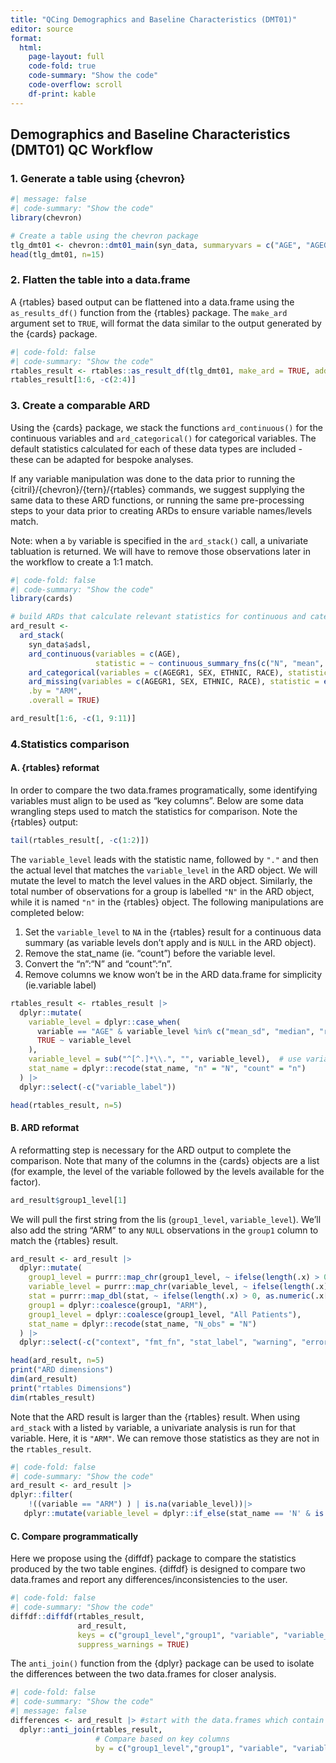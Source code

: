 ```yaml
---
title: "QCing Demographics and Baseline Characteristics (DMT01)"
editor: source
format: 
  html:
    page-layout: full
    code-fold: true
    code-summary: "Show the code"
    code-overflow: scroll 
    df-print: kable
---
```


## Demographics and Baseline Characteristics (DMT01) QC Workflow

### 1. Generate a table using {chevron}

```r
#| message: false
#| code-summary: "Show the code"
library(chevron)

# Create a table using the chevron package 
tlg_dmt01 <- chevron::dmt01_main(syn_data, summaryvars = c("AGE", "AGEGR1", "SEX", "ETHNIC", "RACE"))
head(tlg_dmt01, n=15)
```

### 2. Flatten the table into a data.frame

A {rtables} based output can be flattened into a data.frame using the `as_results_df()` function from the {rtables} package. 
The `make_ard` argument set to `TRUE`, will format the data similar to the output generated by the {cards} package.

```r
#| code-fold: false
#| code-summary: "Show the code"
rtables_result <- rtables::as_result_df(tlg_dmt01, make_ard = TRUE, add_tbl_str_decimals = FALSE)
rtables_result[1:6, -c(2:4)]
```

### 3. Create a comparable ARD

Using the {cards} package, we stack the functions `ard_continuous()` for the continuous variables and `ard_categorical()` for categorical variables. The default statistics calculated for each of these data types are included - these can be adapted for bespoke analyses.

If any variable manipulation was done to the data prior to running the {citril}/{chevron}/{tern}/{rtables} commands, we suggest supplying the same data to these ARD functions, or running the same pre-processing steps to your data prior to creating ARDs to ensure variable names/levels match.

Note: when a `by` variable is specified in the  `ard_stack()` call, a univariate tabluation is returned. We will have to remove those observations later in the workflow to create a 1:1 match. 

```r
#| code-fold: false
#| code-summary: "Show the code"
library(cards)

# build ARDs that calculate relevant statistics for continuous and categorical variables.
ard_result <- 
  ard_stack(
    syn_data$adsl, 
    ard_continuous(variables = c(AGE), 
                   statistic = ~ continuous_summary_fns(c("N", "mean", "sd", "median", "min", "max"))),
    ard_categorical(variables = c(AGEGR1, SEX, ETHNIC, RACE), statistic =everything() ~ c("n", "p")),
    ard_missing(variables = c(AGEGR1, SEX, ETHNIC, RACE), statistic = everything()~ c("N_obs")),
    .by = "ARM",
    .overall = TRUE)

ard_result[1:6, -c(1, 9:11)]
```

### 4.Statistics comparison

#### A. {rtables} reformat
In order to compare the two data.frames programatically, some identifying variables must align to be used as "key columns". Below are some data wrangling steps used to match the statistics for comparison. Note the {rtables} output:

```r
tail(rtables_result[, -c(1:2)])
```

The `variable_level` leads with the statistic name, followed by `"."` and then the actual level that matches the `variable_level` in the ARD object. We will mutate the level to match the level values in the ARD object. Similarly, the total number of observations for a group is labelled `"N"` in the ARD object, while it is named `"n"` in the {rtables} object. The following manipulations are completed below:

1.  Set the `variable_level` to `NA` in the {rtables} result for a continuous data summary (as variable levels don't apply and is `NULL` in the ARD object).
2.  Remove the stat_name (ie. "count") before the variable level.
3.  Convert the "n":"N" and "count":"n".
4.  Remove columns we know won't be in the ARD data.frame for simplicity (ie.variable label)

```r
rtables_result <- rtables_result |>
  dplyr::mutate(
    variable_level = dplyr::case_when(
      variable == "AGE" & variable_level %in% c("mean_sd", "median", "range", "n") ~ NA_character_,
      TRUE ~ variable_level
    ),
    variable_level = sub("^[^.]*\\.", "", variable_level),  # use variable_label
    stat_name = dplyr::recode(stat_name, "n" = "N", "count" = "n")
  ) |>
  dplyr::select(-c("variable_label"))

head(rtables_result, n=5)
```

#### B. ARD reformat
A reformatting step is necessary for the ARD output to complete the comparison. Note that many of the columns in the {cards} objects are a list (for example, the level of the variable followed by the levels available for the factor).

```r
ard_result$group1_level[1]
```

We will pull the first string from the lis (`group1_level`, `variable_level`). We'll also add the string "ARM" to any `NULL` observations in the `group1` column to match the {rtables} result.

```r
ard_result <- ard_result |>
  dplyr::mutate(
    group1_level = purrr::map_chr(group1_level, ~ ifelse(length(.x) > 0, as.character(.x[[1]]), NA)),
    variable_level = purrr::map_chr(variable_level, ~ ifelse(length(.x) > 0, as.character(.x[[1]]), NA)),
    stat = purrr::map_dbl(stat, ~ ifelse(length(.x) > 0, as.numeric(.x[[1]]), NA)),
    group1 = dplyr::coalesce(group1, "ARM"),
    group1_level = dplyr::coalesce(group1_level, "All Patients"),
    stat_name = dplyr::recode(stat_name, "N_obs" = "N")
  ) |>
  dplyr::select(-c("context", "fmt_fn", "stat_label", "warning", "error"))

head(ard_result, n=5)
print("ARD dimensions")
dim(ard_result)
print("rtables Dimensions")
dim(rtables_result)
```

Note that the ARD result is larger than the {rtables} result. 
When using `ard_stack` with a listed `by` variable, a univariate analysis is run for that variable. 
Here, it is `"ARM"`.  We can remove those statistics as they are not in the `rtables_result`.

```r
#| code-fold: false
#| code-summary: "Show the code"
ard_result <- ard_result |>  
dplyr::filter(
    !((variable == "ARM") ) | is.na(variable_level))|>
   dplyr::mutate(variable_level = dplyr::if_else(stat_name == 'N' & is.na(variable_level) & variable != "AGE", 'n', variable_level))
```

#### C. Compare programmatically
Here we propose using the {diffdf} package to compare the statistics produced by the two table engines. {diffdf} is designed to compare two data.frames and report any differences/inconsistencies to the user.

```r
#| code-fold: false
#| code-summary: "Show the code"
diffdf::diffdf(rtables_result, 
               ard_result, 
               keys = c("group1_level","group1", "variable", "variable_level", "stat_name"), 
               suppress_warnings = TRUE)
```

The `anti_join()` function from the {dplyr} package can be used to isolate the differences between the two data.frames for closer analysis.

```r
#| code-fold: false
#| code-summary: "Show the code"
#| message: false
differences <- ard_result |> #start with the data.frames which contain greater number of rows.
  dplyr::anti_join(rtables_result, 
                   # Compare based on key columns
                   by = c("group1_level","group1", "variable", "variable_level", "stat_name")) 
```
